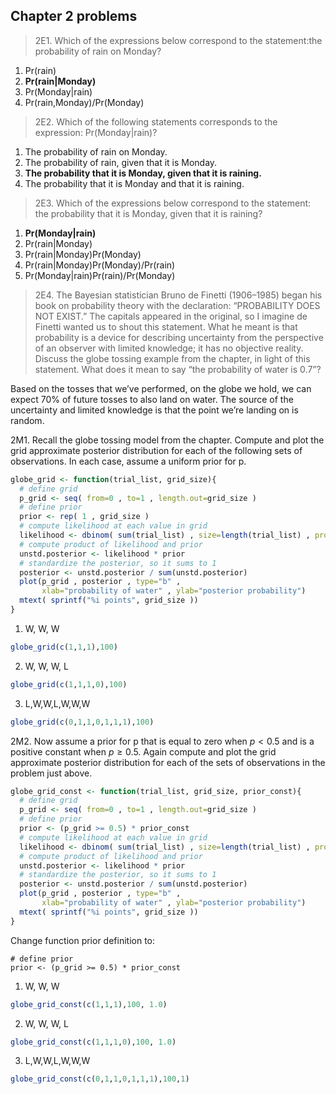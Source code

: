 ## Chapter 2 problems

> 2E1. Which of the expressions below correspond to the statement:the probability of rain on Monday?

1. Pr(rain)
2. **Pr(rain|Monday)**
3. Pr(Monday|rain)
4. Pr(rain,Monday)/Pr(Monday)


> 2E2. Which of the following statements corresponds to the expression: Pr(Monday|rain)?

1. The probability of rain on Monday.
2. The probability of rain, given that it is Monday.
3. **The probability that it is Monday, given that it is raining.**
4. The probability that it is Monday and that it is raining.

> 2E3. Which of the expressions below correspond to the statement: the probability that it is Monday, given that it is raining?

1. **Pr(Monday|rain)**
2. Pr(rain|Monday)
3. Pr(rain|Monday)Pr(Monday)
4. Pr(rain|Monday)Pr(Monday)/Pr(rain) 
5. Pr(Monday|rain)Pr(rain)/Pr(Monday)

> 2E4. The Bayesian statistician Bruno de Finetti (1906–1985) began his book on probability theory with the declaration: “PROBABILITY DOES NOT EXIST.” The capitals appeared in the original, so I imagine de Finetti wanted us to shout this statement. What he meant is that probability is a device for describing uncertainty from the perspective of an observer with limited knowledge; it has no objective reality. Discuss the globe tossing example from the chapter, in light of this statement. What does it mean to say “the probability of water is 0.7”?

Based on the tosses that we've performed, on the globe we hold, we can expect 70% of future tosses to also land on water. The source of the uncertainty and limited knowledge is that the point we're landing on is random.


2M1. Recall the globe tossing model from the chapter. Compute and plot the grid approximate posterior distribution for each of the following sets of observations. In each case, assume a uniform prior for p.

```r
globe_grid <- function(trial_list, grid_size){
  # define grid
  p_grid <- seq( from=0 , to=1 , length.out=grid_size ) 
  # define prior
  prior <- rep( 1 , grid_size )
  # compute likelihood at each value in grid 
  likelihood <- dbinom( sum(trial_list) , size=length(trial_list) , prob=p_grid )
  # compute product of likelihood and prior 
  unstd.posterior <- likelihood * prior
  # standardize the posterior, so it sums to 1 
  posterior <- unstd.posterior / sum(unstd.posterior)
  plot(p_grid , posterior , type="b" , 
       xlab="probability of water" , ylab="posterior probability")
  mtext( sprintf("%i points", grid_size ))  
}
```

1. W, W, W
```r
globe_grid(c(1,1,1),100)
```
2. W, W, W, L
```r
globe_grid(c(1,1,1,0),100)
```

3. L,W,W,L,W,W,W
```r
globe_grid(c(0,1,1,0,1,1,1),100)
```

2M2. Now assume a prior for p that is equal to zero when $p < 0.5$ and is a positive constant when $p \geq 0.5$. Again compute and plot the grid approximate posterior distribution for each of the sets of observations in the problem just above.

```r
globe_grid_const <- function(trial_list, grid_size, prior_const){
  # define grid
  p_grid <- seq( from=0 , to=1 , length.out=grid_size ) 
  # define prior
  prior <- (p_grid >= 0.5) * prior_const
  # compute likelihood at each value in grid 
  likelihood <- dbinom( sum(trial_list) , size=length(trial_list) , prob=p_grid )
  # compute product of likelihood and prior 
  unstd.posterior <- likelihood * prior
  # standardize the posterior, so it sums to 1 
  posterior <- unstd.posterior / sum(unstd.posterior)
  plot(p_grid , posterior , type="b" , 
       xlab="probability of water" , ylab="posterior probability")
  mtext( sprintf("%i points", grid_size ))  
}
```
Change function prior definition to:
```
# define prior
prior <- (p_grid >= 0.5) * prior_const
```  
1. W, W, W
```r
globe_grid_const(c(1,1,1),100, 1.0)
```

2. W, W, W, L
```r
globe_grid_const(c(1,1,1,0),100, 1.0)
```


3. L,W,W,L,W,W,W
```r
globe_grid_const(c(0,1,1,0,1,1,1),100,1)
```



